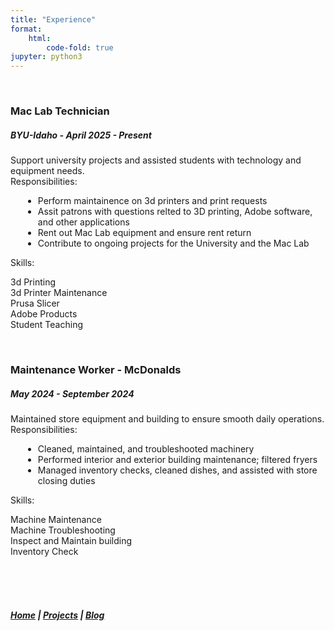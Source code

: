 ```yaml
---
title: "Experience"
format: 
    html:
        code-fold: true
jupyter: python3
---
```

<br>

### Mac Lab Technician
##### BYU-Idaho - April 2025 - Present  
Support university projects and assisted students with technology and equipment needs.  
Responsibilities:  <div style = "margin-left: 20px">
  - Perform maintainence on 3d printers and print requests  
  - Assit patrons with questions relted to 3D printing, Adobe software, and other applications  
  - Rent out Mac Lab equipment and ensure rent return  
  - Contribute to ongoing projects for the University and the Mac Lab  
</div>

Skills:  
```{=html}
<div class = "experience-stack">
    <div class = "experience-item">3d Printing</div>
    <div class = "experience-item">3d Printer Maintenance</div>
    <div class = "experience-item">Prusa Slicer</div>
    <div class = "experience-item">Adobe Products</div>
    <div class = "experience-item">Student Teaching</div>
</div>
```

<br>

### Maintenance Worker - McDonalds
##### May 2024 - September 2024
Maintained store equipment and building to ensure smooth daily operations. 
Responsibilities:  <div style = "margin-left: 20px">
  - Cleaned, maintained, and troubleshooted machinery  
  - Performed interior and exterior building maintenance; filtered fryers  
  - Managed inventory checks, cleaned dishes, and assisted with store closing duties  
</div>

Skills:  
```{=html}
<div class = "experience-stack">
    <div class = "experience-item">Machine Maintenance</div>
    <div class = "experience-item">Machine Troubleshooting</div>
    <div class = "experience-item">Inspect and Maintain building</div>
    <div class = "experience-item">Inventory Check</div>
</div>
```
<br><br><br>

::: {.text-center}
##### [Home](index.qmd)  |  [Projects](Projects.qmd)  |  [Blog](about.qmd)
:::

